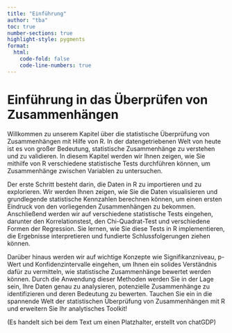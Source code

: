 ```yaml
---
title: "Einführung"
author: "tba"
toc: true
number-sections: true
highlight-style: pygments
format:
  html:
    code-fold: false
    code-line-numbers: true
---
```


# Einführung in das Überprüfen von Zusammenhängen

Willkommen zu unserem Kapitel über die statistische Überprüfung von Zusammenhängen mit Hilfe von R. In der datengetriebenen Welt von heute ist es von großer Bedeutung, statistische Zusammenhänge zu verstehen und zu validieren. In diesem Kapitel werden wir Ihnen zeigen, wie Sie mithilfe von R verschiedene statistische Tests durchführen können, um Zusammenhänge zwischen Variablen zu untersuchen.

Der erste Schritt besteht darin, die Daten in R zu importieren und zu explorieren. Wir werden Ihnen zeigen, wie Sie die Daten visualisieren und grundlegende statistische Kennzahlen berechnen können, um einen ersten Eindruck von den vorliegenden Zusammenhängen zu bekommen. Anschließend werden wir auf verschiedene statistische Tests eingehen, darunter den Korrelationstest, den Chi-Quadrat-Test und verschiedene Formen der Regression. Sie lernen, wie Sie diese Tests in R implementieren, die Ergebnisse interpretieren und fundierte Schlussfolgerungen ziehen können.

Darüber hinaus werden wir auf wichtige Konzepte wie Signifikanzniveau, p-Wert und Konfidenzintervalle eingehen, um Ihnen ein solides Verständnis dafür zu vermitteln, wie statistische Zusammenhänge bewertet werden können. Durch die Anwendung dieser Methoden werden Sie in der Lage sein, Ihre Daten genau zu analysieren, potenzielle Zusammenhänge zu identifizieren und deren Bedeutung zu bewerten. Tauchen Sie ein in die spannende Welt der statistischen Überprüfung von Zusammenhängen mit R und erweitern Sie Ihr analytisches Toolkit!

(Es handelt sich bei dem Text um einen Platzhalter, erstellt von chatGDP)

